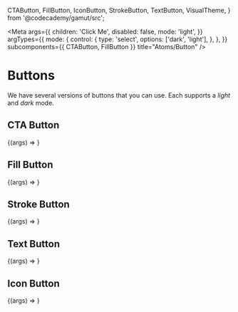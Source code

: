   CTAButton,
  FillButton,
  IconButton,
  StrokeButton,
  TextButton,
  VisualTheme,
} from '@codecademy/gamut/src';


<Meta
  args={{
    children: 'Click Me',
    disabled: false,
    mode: 'light',
  }}
  argTypes={{
    mode: {
      control: {
        type: 'select',
        options: ['dark', 'light'],
      },
    },
  }}
  subcomponents={{ CTAButton, FillButton }}
  title="Atoms/Button"
/>

# Buttons

<StoryStatus status="stable" />

We have several versions of buttons that you can use.
Each supports a _light_ and _dark_ mode.

<Props of={CTAButton} />

## CTA Button

<Canvas>
  <Story name="CTAButton">{(args) => <CTAButton {...args} />}</Story>
</Canvas>

## Fill Button

<Canvas>
  <Story name="FillButton">{(args) => <FillButton {...args} />}</Story>
</Canvas>

## Stroke Button

<Canvas>
  <Story name="StrokeButton">{(args) => <StrokeButton {...args} />}</Story>
</Canvas>

## Text Button

<Canvas>
  <Story name="TextButton">{(args) => <TextButton {...args} />}</Story>
</Canvas>

## Icon Button

<Canvas>
  <Story name="IconButton">
    {(args) => <IconButton icon={SearchIcon} {...args} />}
  </Story>
</Canvas>
